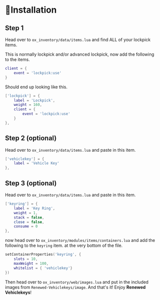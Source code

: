 # 📃Installation

## Step 1

Head over to `ox_inventory/data/items.lua` and find ALL of your lockpick items.

This is normally lockpick and/or advanced lockpick, now add the following to the items.

```lua copy
client = {
	event = 'lockpick:use'
}
```

Should end up looking like this.

```lua copy
['lockpick'] = {
	label = 'Lockpick',
	weight = 160,
	client = {
		event = 'lockpick:use'
	}
},
```

## Step 2 (optional)

Head over to `ox_inventory/data/items.lua` and paste in this item.

```lua copy
['vehiclekey'] = {
	label = 'Vehicle Key'
},
```

## Step 3 (optional)

Head over to `ox_inventory/data/items.lua` and paste in this item.

```lua copy
['keyring'] = {
	label = 'Key Ring',
	weight = 1,
	stack = false,
	close = false,
	consume = 0
},
```

now head over to `ox_inventory/modules/items/containers.lua` and add the following to the `keyring` item. at the very bottom of the file.

```lua copy
setContainerProperties('keyring', {
	slots = 10,
	maxWeight = 100,
	whitelist = { 'vehiclekey'}
})
```


Then head over to `ox_inventory/web/images.lua` and put in the included images from `Renewed-Vehiclekeys/image`.
And that's it! Enjoy **Renewed Vehiclekeys**!